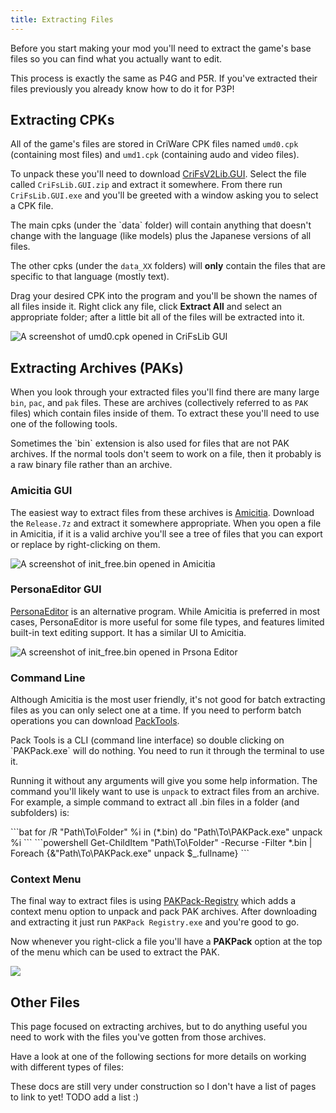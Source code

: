 ```yaml
---
title: Extracting Files
---
```



Before you start making your mod you'll need to extract the game's base files so you can find what you actually want to edit.

<Aside>
  This process is exactly the same as P4G and P5R. If you've extracted their
  files previously you already know how to do it for P3P!
</Aside>

## Extracting CPKs

All of the game's files are stored in CriWare CPK files named `umd0.cpk` (containing most files) and `umd1.cpk` (containing audo and video files).

To unpack these you'll need to download [CriFsV2Lib.GUI](https://github.com/Sewer56/CriFsV2Lib/releases/latest). Select the file called `CriFsLib.GUI.zip` and extract it somewhere.
From there run `CriFsLib.GUI.exe` and you'll be greeted with a window asking you to select a CPK file.

<Aside>
The main cpks (under the `data` folder) will contain anything that doesn't change with the language (like models) plus the Japanese versions of all files.

The other cpks (under the `data_XX` folders) will **only** contain the files that are specific to that language (mostly text).

</Aside>

Drag your desired CPK into the program and you'll be shown the names of all files inside it. Right click any file, click **Extract All** and select an appropriate folder; after a little bit all of the files will be extracted into it.

![A screenshot of `umd0.cpk` opened in CriFsLib GUI](../../../../../assets/general/getting-started/extracting-files/crifs-extract-all.png)

## Extracting Archives (PAKs)

When you look through your extracted files you'll find there are many large `bin`, `pac`, and `pak` files. These are archives (collectively referred to as `PAK` files) which contain files inside of them. To extract these you'll need to use one of the following tools.

<Aside>
  Sometimes the `bin` extension is also used for files that are not PAK
  archives. If the normal tools don't seem to work on a file, then it probably
  is a raw binary file rather than an archive.
</Aside>

### Amicitia GUI

The easiest way to extract files from these archives is [Amicitia](https://github.com/tge-was-taken/Amicitia/releases/latest). Download the `Release.7z` and extract it somewhere appropriate. When you open a file in Amicitia, if it is a valid archive you'll see a tree of files that you can export or replace by right-clicking on them.

![A screenshot of `init_free.bin` opened in Amicitia ](../../../../../assets/general/getting-started/extracting-files/amicitia.png)

### PersonaEditor GUI

[PersonaEditor](https://github.com/Meloman19/PersonaEditor/releases/latest) is an alternative program. While Amicitia is preferred in most cases, PersonaEditor is more useful for some file types, and features limited built-in text editing support. It has a similar UI to Amicitia.

![A screenshot of `init_free.bin` opened in Prsona Editor](../../../../../assets/general/getting-started/extracting-files/persona-editor.png)

### Command Line

Although Amicitia is the most user friendly, it's not good for batch extracting files as you can only select one at a time. If you need to perform batch operations you can download [PackTools](https://github.com/tge-was-taken/AtlusFileSystemLibrary/releases/latest).

<Aside>
  Pack Tools is a CLI (command line interface) so double clicking on
  `PAKPack.exe` will do nothing. You need to run it through the terminal to use
  it.
</Aside>

Running it without any arguments will give you some help information. The command you'll likely want to use is `unpack` to extract files from an archive. For example, a simple command to extract all .bin files in a folder (and subfolders) is:

<Tabs>
<TabItem label="Command Prompt">
```bat
for /R "Path\To\Folder" %i in (*.bin) do "Path\To\PAKPack.exe" unpack %i
```
</TabItem>

<TabItem label="PowerShell">
```powershell
Get-ChildItem "Path\To\Folder" -Recurse -Filter *.bin | Foreach {&"Path\To\PAKPack.exe" unpack $_.fullname}
```
</TabItem>
</Tabs>

### Context Menu

The final way to extract files is using [PAKPack-Registry](https://github.com/LTSophia/PAKPack-Registry/releases/latest) which adds a context menu option to unpack and pack PAK archives. After downloading and extracting it just run `PAKPack Registry.exe` and you're good to go.

Now whenever you right-click a file you'll have a **PAKPack** option at the top of the menu which can be used to extract the PAK.

![](../../../../../assets/general/getting-started/extracting-files/pak-unpack-context.png)

## Other Files

This page focused on extracting archives, but to do anything useful you need to work with the files you've gotten from those archives.

Have a look at one of the following sections for more details on working with different types of files:

<Aside type="caution">
  These docs are still very under construction so I don't have a list of pages
  to link to yet! TODO add a list :)
</Aside>
